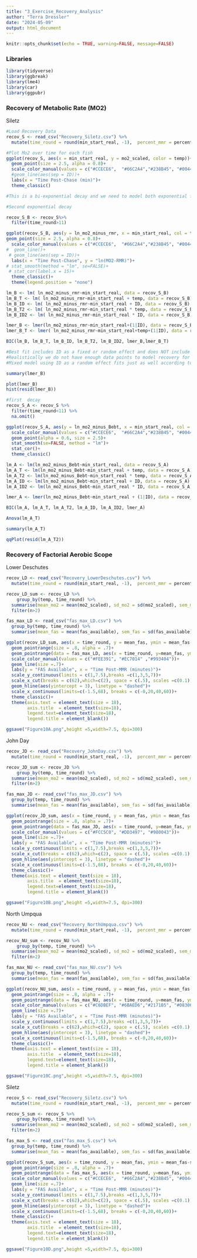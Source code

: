 ```yaml
---
title: "3_Exercise_Recovery_Analysis"
author: "Terra Dressler"
date: "2024-05-09"
output: html_document
---
```


```r
knitr::opts_chunk$set(echo = TRUE, warning=FALSE, message=FALSE)
```

### Libraries
```r

library(tidyverse)
library(ggbreak)
library(lme4)
library(car)
library(ggpubr)

```

### Recovery of Metabolic Rate (MO2)

Siletz
```r

#Load Recovery Data
recov_S <- read_csv("Recovery_Siletz.csv") %>% 
  mutate(time_round = round(min_start_real, -1),  percent_mmr = percent_mmr*100, mmr_50 = mmr/2, temp = as.factor(temp))

#Plot Mo2 over time for each fish
ggplot(recov_S, aes(x = min_start_real, y = mo2_scaled, color = temp))+
  geom_point(size = 2.5, alpha = 0.8)+
  scale_color_manual(values = c("#CCECE6",  "#66C2A4","#238B45", "#00441B"))+
  #geom_line(aes(sep = ID))+
  labs(x = "Time Post-Chase (min)")+
  theme_classic()

#This is a bi-exponential decay and we need to model both exponential functions (decay between the first 2 time points and then the rest)

#Second exponential decay

recov_S_B <- recov_S%>%
  filter(time_round>11) 

ggplot(recov_S_B, aes(y = ln_mo2_minus_rmr, x = min_start_real, col = temp))+
geom_point(size = 2.5, alpha = 0.8)+
  scale_color_manual(values = c("#CCECE6",  "#66C2A4","#238B45", "#00441B"))+
#  geom_line()+
 # geom_line(aes(sep = ID))+
  labs(x = "Time Post-Chase", y = "ln(MO2-RMR)")+
# stat_smooth(method = "lm", se=FALSE)+
 # stat_cor(label.x = 15)+
  theme_classic()+
  theme(legend.position = "none")

lm_B <- lm( ln_mo2_minus_rmr~min_start_real, data = recov_S_B)
lm_B_T <- lm( ln_mo2_minus_rmr~min_start_real + temp, data = recov_S_B)
lm_B_ID <- lm( ln_mo2_minus_rmr~min_start_real + ID, data = recov_S_B)
lm_B_T2 <- lm( ln_mo2_minus_rmr~min_start_real * temp, data = recov_S_B)
lm_B_ID2 <- lm( ln_mo2_minus_rmr~min_start_real * ID, data = recov_S_B)

lmer_B <- lmer(ln_mo2_minus_rmr~min_start_real+(1|ID), data = recov_S_B)
lmer_B_T <- lmer( ln_mo2_minus_rmr~min_start_real+temp+(1|ID), data = recov_S_B)

BIC(lm_B, lm_B_T, lm_B_ID, lm_B_T2, lm_B_ID2, lmer_B,lmer_B_T)

#Best fit includes ID as a fixed or random effect and does NOT include temperature
#Realistically we do not have enough data points to model recovery for each fish (i.e., to have ID be a fixed effect) although this would be ideal
#Mixed model using ID as a random effect fits just as well according to BIC

summary(lmer_B)

plot(lmer_B)
hist(resid(lmer_B))

#first  decay
recov_S_A <- recov_S %>%
  filter(time_round<11) %>% 
  na.omit()

ggplot(recov_S_A, aes(y = ln_mo2_minus_Bebt, x = min_start_real, col = temp))+
  scale_color_manual(values = c("#CCECE6",  "#66C2A4","#238B45", "#00441B"))+
  geom_point(alpha = 0.6, size = 2.5)+
  stat_smooth(se=FALSE, method = "lm")+
  stat_cor()+
  theme_classic()

lm_A <- lm(ln_mo2_minus_Bebt~min_start_real, data = recov_S_A)
lm_A_T <- lm(ln_mo2_minus_Bebt~min_start_real + temp, data = recov_S_A)
lm_A_T2 <- lm(ln_mo2_minus_Bebt~min_start_real * temp, data = recov_S_A)
lm_A_ID <- lm(ln_mo2_minus_Bebt~min_start_real + ID, data = recov_S_A)
lm_A_ID2 <- lm(ln_mo2_minus_Bebt~min_start_real * ID, data = recov_S_A)

lmer_A <- lmer(ln_mo2_minus_Bebt~min_start_real + (1|ID), data = recov_S_A)

BIC(lm_A, lm_A_T, lm_A_T2, lm_A_ID, lm_A_ID2, lmer_A)

Anova(lm_A_T)

summary(lm_A_T)

qqPlot(resid(lm_A_T2))
```




### Recovery of Factorial Aerobic Scope

Lower Deschutes
```r

recov_LD <- read_csv("Recovery_LowerDeschutes.csv") %>% 
  mutate(time_round = round(min_start_real, -1),  percent_mmr = percent_mmr*100, mmr_50 = mmr/2, temp = as.factor(temp))

recov_LD_sum <- recov_LD %>% 
    group_by(temp, time_round) %>% 
  summarise(mean_mo2 = mean(mo2_scaled), sd_mo2 = sd(mo2_scaled), sem_mo2 = sd_mo2/sqrt(n()), mean_percent = mean(percent_mmr), sd_percent= sd(percent_mmr), sem_percent = sd_percent/sqrt(n()), n = n(), mean_aas = mean(percent_aas), sem_aas = sd(percent_aas)/sqrt(n()),mean_fas = mean(fas_available), sem_fas = sd(fas_available)/sqrt(n()),n = n()) %>% 
  filter(n>2)

fas_max_LD <- read_csv("fas_max_LD.csv") %>% 
  group_by(temp, time_round) %>% 
  summarise(mean_fas = mean(fas_available), sem_fas = sd(fas_available)/sqrt(n()), n = n())

ggplot(recov_LD_sum, aes(x = time_round, y = mean_fas, ymin = mean_fas-sem_fas, ymax = mean_fas+sem_fas, color = as.factor(temp)))+
  geom_pointrange(size = .8, alpha = .7)+
  geom_pointrange(data = fas_max_LD, aes(x = time_round, y=mean_fas, ymin = mean_fas-sem_fas, ymax = mean_fas+sem_fas, color = as.factor(temp)),size = .8, alpha = .7)+
  scale_color_manual(values = c("#FEE391", "#EC7014" ,"#993404"))+
  geom_line(size =.7)+
  labs(y = "FAS Available", x = "Time Post-MMR (minutes)")+
  scale_y_continuous(limits = c(1,7.5),breaks =c(1,3,5,7))+
  scale_x_cut(breaks = c(62),which=c(2), space = c(.5), scales =c(0.1))+
  geom_hline(aes(yintercept = 3), linetype = "dashed")+
  scale_x_continuous(limits=c(-1.5,68), breaks = c(-0,20,40,60))+
  theme_classic()+
  theme(axis.text = element_text(size = 18),
        axis.title  = element_text(size=18),
        legend.text=element_text(size=18),
        legend.title = element_blank())

ggsave("Figure10A.png",height =5,width=7.5, dpi=300)
```

John Day
```r

recov_JD <- read_csv("Recovery_JohnDay.csv") %>% 
  mutate(time_round = round(min_start_real, -1),  percent_mmr = percent_mmr*100, mmr_50 = mmr/2, temp = as.factor(temp))

recov_JD_sum <- recov_JD %>% 
    group_by(temp, time_round) %>% 
  summarise(mean_mo2 = mean(mo2_scaled), sd_mo2 = sd(mo2_scaled), sem_mo2 = sd_mo2/sqrt(n()), mean_percent = mean(percent_mmr), sd_percent= sd(percent_mmr), sem_percent = sd_percent/sqrt(n()), n = n(), mean_aas = mean(percent_aas), sem_aas = sd(percent_aas)/sqrt(n()),mean_fas = mean(fas_available), sem_fas = sd(fas_available)/sqrt(n()),n = n()) %>% 
  filter(n>2)

fas_max_JD <- read_csv("fas_max_JD.csv") %>% 
  group_by(temp, time_round) %>% 
  summarise(mean_fas = mean(fas_available), sem_fas = sd(fas_available)/sqrt(n()), n = n())

ggplot(recov_JD_sum, aes(x = time_round, y = mean_fas, ymin = mean_fas-sem_fas, ymax = mean_fas+sem_fas, color = as.factor(temp)))+
  geom_pointrange(size = .8, alpha = .7)+
  geom_pointrange(data = fas_max_JD, aes(x = time_round, y=mean_fas, ymin = mean_fas-sem_fas, ymax = mean_fas+sem_fas, color = as.factor(temp)),size = .8, alpha = .7)+
  scale_color_manual(values = c("#FCC5C0", "#DD3497", "#980043"))+
  geom_line(size =.7)+
  labs(y = "FAS Available", x = "Time Post-MMR (minutes)")+
  scale_y_continuous(limits = c(1,7.5),breaks =c(1,3,5,7))+
  scale_x_cut(breaks = c(62),which=c(2), space = c(.5), scales =c(0.1))+
  geom_hline(aes(yintercept = 3), linetype = "dashed")+
  scale_x_continuous(limits=c(-1.5,68), breaks = c(-0,20,40,60))+
  theme_classic()+
  theme(axis.text = element_text(size = 18),
        axis.title  = element_text(size=18),
        legend.text=element_text(size=18),
        legend.title = element_blank())

ggsave("Figure10B.png",height =5,width=7.5, dpi=300)

```

North Umpqua
```r

recov_NU <- read_csv("Recovery_NorthUmpqua.csv") %>% 
  mutate(time_round = round(min_start_real, -1),  percent_mmr = percent_mmr*100, mmr_50 = mmr/2, temp = as.factor(temp))

recov_NU_sum <- recov_NU %>% 
    group_by(temp, time_round) %>% 
  summarise(mean_mo2 = mean(mo2_scaled), sd_mo2 = sd(mo2_scaled), sem_mo2 = sd_mo2/sqrt(n()), mean_percent = mean(percent_mmr), sd_percent= sd(percent_mmr), sem_percent = sd_percent/sqrt(n()), n = n(), mean_aas = mean(percent_aas), sem_aas = sd(percent_aas)/sqrt(n()),mean_fas = mean(fas_available), sem_fas = sd(fas_available)/sqrt(n()),n = n()) %>% 
  filter(n>2)

fas_max_NU <- read_csv("fas_max_NU.csv") %>% 
  group_by(temp, time_round) %>% 
  summarise(mean_fas = mean(fas_available), sem_fas = sd(fas_available)/sqrt(n()), n = n())

ggplot(recov_NU_sum, aes(x = time_round, y = mean_fas, ymin = mean_fas-sem_fas, ymax = mean_fas+sem_fas, color = as.factor(temp)))+
  geom_pointrange(size = .8, alpha = .7)+
  geom_pointrange(data = fas_max_NU, aes(x = time_round, y=mean_fas, ymin = mean_fas-sem_fas, ymax = mean_fas+sem_fas, color = as.factor(temp)),size = .8, alpha = .7)+
  scale_color_manual(values = c("#C6DBEF", "#6BAED6","#2171B5", "#08306B"))+
  geom_line(size =.7)+
  labs(y = "FAS Available", x = "Time Post-MMR (minutes)")+
  scale_y_continuous(limits = c(1,7.5),breaks =c(1,3,5,7))+
  scale_x_cut(breaks = c(62),which=c(2), space = c(.5), scales =c(0.1))+
  geom_hline(aes(yintercept = 3), linetype = "dashed")+
  scale_x_continuous(limits=c(-1.5,68), breaks = c(-0,20,40,60))+
  theme_classic()+
  theme(axis.text = element_text(size = 18),
        axis.title  = element_text(size=18),
        legend.text=element_text(size=18),
        legend.title = element_blank())

ggsave("Figure10C.png",height =5,width=7.5, dpi=300)

```

Siletz

```r

recov_S <- read_csv("Recovery_Siletz.csv") %>% 
  mutate(time_round = round(min_start_real, -1),  percent_mmr = percent_mmr*100, mmr_50 = mmr/2, temp = as.factor(temp))

recov_S_sum <- recov_S %>% 
    group_by(temp, time_round) %>% 
  summarise(mean_mo2 = mean(mo2_scaled), sd_mo2 = sd(mo2_scaled), sem_mo2 = sd_mo2/sqrt(n()), mean_percent = mean(percent_mmr), sd_percent= sd(percent_mmr), sem_percent = sd_percent/sqrt(n()), n = n(), mean_aas = mean(percent_aas), sem_aas = sd(percent_aas)/sqrt(n()),mean_fas = mean(fas_available), sem_fas = sd(fas_available)/sqrt(n()),n = n()) %>% 
  filter(n>2)

fas_max_S <- read_csv("fas_max_S.csv") %>% 
  group_by(temp, time_round) %>% 
  summarise(mean_fas = mean(fas_available), sem_fas = sd(fas_available)/sqrt(n()), n = n())

ggplot(recov_S_sum, aes(x = time_round, y = mean_fas, ymin = mean_fas-sem_fas, ymax = mean_fas+sem_fas, color = as.factor(temp)))+
  geom_pointrange(size = .8, alpha = .7)+
  geom_pointrange(data = fas_max_S, aes(x = time_round, y=mean_fas, ymin = mean_fas-sem_fas, ymax = mean_fas+sem_fas, color = as.factor(temp)),size = .8, alpha = .7)+
  scale_color_manual(values = c("#CCECE6",  "#66C2A4","#238B45", "#00441B"))+
  geom_line(size =.7)+
  labs(y = "FAS Available", x = "Time Post-MMR (minutes)")+
  scale_y_continuous(limits = c(1,7.5),breaks =c(1,3,5,7))+
  scale_x_cut(breaks = c(62),which=c(2), space = c(.5), scales =c(0.1))+
  geom_hline(aes(yintercept = 3), linetype = "dashed")+
  scale_x_continuous(limits=c(-1.5,68), breaks = c(-0,20,40,60))+
  theme_classic()+
  theme(axis.text = element_text(size = 18),
        axis.title  = element_text(size=18),
        legend.text=element_text(size=18),
        legend.title = element_blank())

ggsave("Figure10D.png",height =5,width=7.5, dpi=300)

```
